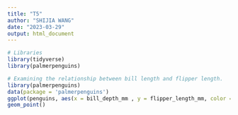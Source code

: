 ```yaml
---
title: "T5"
author: "SHIJIA WANG"
date: "2023-03-29"
output: html_document
---
```



```r
# Libraries
library(tidyverse)
library(palmerpenguins)
```

```r
# Examining the relationship between bill length and flipper length.
library(palmerpenguins)
data(package = 'palmerpenguins')
ggplot(penguins, aes(x = bill_depth_mm , y = flipper_length_mm, color = species)) +
geom_point()
```

